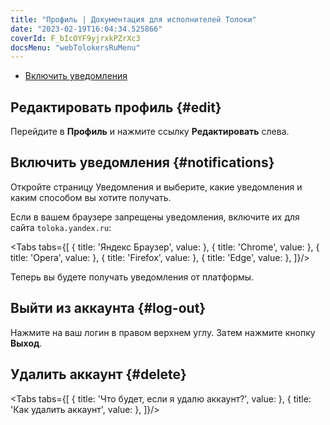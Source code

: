 ```yaml
---
title: "Профиль | Документация для исполнителей Толоки"
date: "2023-02-19T16:04:34.525866"
coverId: F_bIcOYF9yjrxkPZrXc3
docsMenu: "webTolokersRuMenu"
---
```



<RuProfileContent1/>

- [Включить уведомления](#notifications)

## Редактировать профиль {#edit}

Перейдите в **Профиль** и нажмите ссылку **Редактировать** слева.

<RuProfileContent2/>

## Включить уведомления {#notifications}

Откройте страницу Уведомления и выберите, какие уведомления и каким способом вы хотите получать.

Если в вашем браузере запрещены уведомления, включите их для сайта `toloka.yandex.ru`:


<Tabs tabs={[
  { title: 'Яндекс Браузер', value: <RuProfileList3/> },
  { title: 'Chrome', value: <RuProfileList4/> },
  { title: 'Opera', value: <RuProfileList5/> },
  { title: 'Firefox', value: <RuProfileList6/> },
  { title: 'Edge', value: <RuProfileList7/> },
]}/>

Теперь вы будете получать уведомления от платформы.

## Выйти из аккаунта {#log-out}

Нажмите на ваш логин в правом верхнем углу. Затем нажмите кнопку **Выход**.

## Удалить аккаунт {#delete}

<Tabs tabs={[
  { title: 'Что будет, если я удалю аккаунт?', value: <RuProfileList1/> },
  { title: 'Как удалить аккаунт', value: <RuProfileList2web/> },
]}/>

<RuProfileContent3/>
